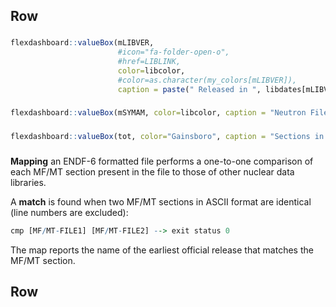 
Row {}
-------------------------------------

### {data-width=200}
```r
flexdashboard::valueBox(mLIBVER, 
                        #icon="fa-folder-open-o", 
                        #href=LIBLINK, 
                        color=libcolor,
                        #color=as.character(my_colors[mLIBVER]), 
                        caption = paste(" Released in ", libdates[mLIBVER]))

```   

### {data-width=160}
```r
flexdashboard::valueBox(mSYMAM, color=libcolor, caption = "Neutron File")

```   


### {data-width=128}
```r
flexdashboard::valueBox(tot, color="Gainsboro", caption = "Sections in file")

```   

### {data-width=512}

**Mapping** an ENDF-6 formatted file performs a one-to-one comparison of each MF/MT section present in the file to those of other nuclear data libraries.

A **match** is found when two MF/MT sections in ASCII format are identical (line numbers are excluded):
```r
cmp [MF/MT-FILE1] [MF/MT-FILE2] --> exit status 0
```

The map reports the name of the earliest official release that matches the MF/MT section.



Row {}
-------------------------------------

